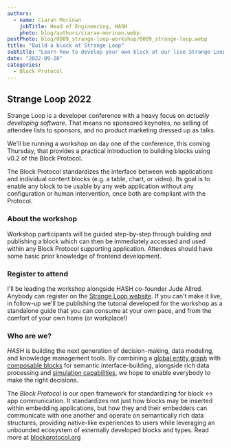 ```yaml
---
authors:
  - name: Ciaran Morinan
    jobTitle: Head of Engineering, HASH
    photo: blog/authors/ciaran-morinan.webp
postPhoto: blog/0009_strange-loop-workshop/0009_strange-loop.webp
title: "Build a block at Strange Loop"
subtitle: "Learn how to develop your own block at our live Strange Loop workshop"
date: "2022-09-20"
categories:
  - Block Protocol
---
```


## Strange Loop 2022

Strange Loop is a developer conference with a heavy focus on _actually developing software_. That means no sponsored keynotes, no selling of attendee lists to sponsors, and no product marketing dressed up as talks.

We'll be running a workshop on day one of the conference, this coming Thursday, that provides a practical introduction to building blocks using v0.2 of the Block Protocol.

The Block Protocol standardizes the interface between web applications and individual content blocks (e.g. a table, chart, or video). Its goal is to enable any block to be usable by any web application without any configuration or human intervention, once both are compliant with the Protocol.

### About the workshop

Workshop participants will be guided step-by-step through building and publishing a block which can then be immediately accessed and used within any Block Protocol supporting application. Attendees should have some basic prior knowledge of frontend development.

### Register to attend

I'll be leading the workshop alongside HASH co-founder Jude Allred. Anybody can register on the [Strange Loop website](https://www.thestrangeloop.com/). If you can't make it live, in follow-up we'll be publishing the tutorial developed for the workshop as a standalone guide that you can consume at your own pace, and from the comfort of your own home (or workplace!)

### Who are we?

_HASH_ is building the next generation of decision-making, data modeling, and knowledge management tools. By combining a [global entity graph](https://hash.ai/platform/hash) with [composable blocks](https://blockprotocol.org/) for semantic interface-building, alongside rich data processing and [simulation capabilities](https://hash.ai/simulations), we hope to enable everybody to make the right decisions.

The _Block Protocol_ is our open framework for standardizing for block \<-\> app communication. It standardizes not just how blocks may be inserted within embedding applications, but how they and their embedders can communicate with one another and operate on semantically rich data structures, providing native-like experiences to users while leveraging an unbounded ecosystem of externally developed blocks and types. Read more at [blockprotocol.org](https://blockprotocol.org)
